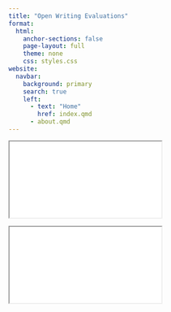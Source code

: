 ```yaml
---
title: "Open Writing Evaluations"
format:
  html:
    anchor-sections: false
    page-layout: full
    theme: none
    css: styles.css
website:
  navbar:
    background: primary
    search: true
    left:
      - text: "Home"
        href: index.qmd
      - about.qmd
---
```


<div class="frame-container">
  <iframe src="intro.html" class="fullscreen-frame" scrolling="no"></iframe>
</div>

<div class="frame-container">
  <iframe src="custom-widget.html" class="fullscreen-frame" scrolling="no"></iframe>
</div>